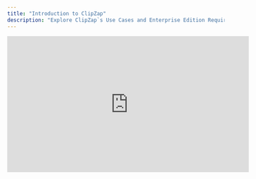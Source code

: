 ```yaml
---
title: "Introduction to ClipZap"
description: "Explore ClipZap`s Use Cases and Enterprise Edition Requirements. Get the most complete picture of what ClipZap can do. "
---
```


<iframe width="560" height="315" src="https://www.youtube-nocookie.com/embed/Omal6fJFzPI?si=8-CbZH2wqN0_mGKT" title="YouTube video player" frameborder="0" allow="accelerometer; autoplay; clipboard-write; encrypted-media; gyroscope; picture-in-picture; web-share" referrerpolicy="strict-origin-when-cross-origin" allowfullscreen />

ClipZap is the World leading AI workflow platform for ANY Content Creation, and AUTO publishes them on all social platforms with one click.

## **Getting Started**

Before creating your first automation content, you need to signup your account, Create the first Workflow project, and connect your social accounts.

<CardGroup cols="3">
  <Card title="SiguUp Account" icon="sparkles" href="https://docs.clipzap.ai/Accounts/how-to-create-clipzap-account">
    
  </Card>
  <Card title="Create Workflow" icon="sparkles" href="https://www.clipzap.ai/workbench" cta="Create Now">
    
  </Card>
  <Card title="Connect Social media" icon="sparkles">
    
  </Card>
</CardGroup>

## **Create a Workflow project**

Using ClipZap\`s adwanced AI workflow Editor to Automate your content Creation works. No limits, 24-h working on, and best models for your amazing art work\!

<CardGroup cols={3}>
  <Card title="Create Workflow" icon="sparkles">
    
  </Card>
  <Card title="Set Workflow" icon="sparkles">
    
  </Card>
  <Card title="Connect Nodes" icon="sparkles">
    
  </Card>
  <Card title="Set Nodes Detail" icon="sparkles">
    
  </Card>
  <Card title="Manage Generations" icon="sparkles">
    
  </Card>
  <Card title="Automation" icon="sparkles">
    
  </Card>
</CardGroup>

## **Manage Workbench**

Manage your content production process, all of your content material through workbench, and use the massive library of footage and templates provided by ClipZap.

<CardGroup cols={2}>
  <Card title="Manage Project" icon="sparkles">
    
  </Card>
  <Card title="Footages" icon="sparkles">
    
  </Card>
</CardGroup>

## **Models and intergrations**

Explore ClipZap\`s Model & Intergration lists, finding out your best suit.

<CardGroup cols={2}>
  <Card title="Text Models & Intergrations" icon="sparkles">
    
  </Card>
  <Card title="Image Models & Intergrations" icon="sparkles">
    
  </Card>
  <Card title="Video Models & Intergrations" icon="sparkles">
    
  </Card>
  <Card title="Sound Models & Intergrations" icon="sparkles">
    
  </Card>
  <Card title="Effect Models & Intergrations" icon="sparkles">
    
  </Card>
</CardGroup>

## **Pricing & Enterprise**

Boost your high-speed creativity with clipzap's most cost-effective pricing plan.

<CardGroup cols={3}>
  <Card title="Free $0/month" icon="sparkles">
    Instant Get Started for FREE.

    No Credit Card needed.
  </Card>
  <Card title="$12.99/month" icon="sparkles">
    Auto-renewal plan, Suitable for influencers, marketers and more.

    **Includes:**

    - 5500 Credits per month
    - No watermark
    - Max 110 Faceswap videos per month
    - Max 55 Translate videos per month
    - Max 55 Generated videos per month
    - Unlimited cloud storage
    - Access to Footage
    - Endless create Workflow
  </Card>
  <Card title="$21.99/month" icon="sparkles">
    Auto-renewal plan, Suitable for influencers, marketers and more.

    **Includes:**

    - 15500 Credits per month
    - No watermark
    - Max 310 Faceswap videos per month
    - Max 155 Translate videos per month
    - Max 155 Generated videos per month
    - Unlimited cloud storage
    - Access to Footage
    - Endless create Workflow
  </Card>
</CardGroup>


/